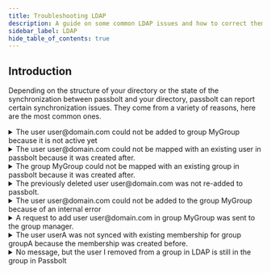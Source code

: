 ```yaml
---
title: Troubleshooting LDAP
description: A guide on some common LDAP issues and how to correct them
sidebar_label: LDAP
hide_table_of_contents: true
---
```


## Introduction

Depending on the structure of your directory or the state of the synchronization between passbolt and your directory, passbolt can report certain synchronization issues. They come from a variety of reasons, here are the most common ones.

<details>
    <summary>The user user@domain.com could not be added to group MyGroup because it is not active yet</summary>
    <p>This error happens when passbolt is trying to add a user to a group, but the user has not yet activated their account. Passbolt cannot add such users to groups automatically since their account is not operational yet. When this situation happens, no intervention is required. The user will be added to the group automatically once they activate their account (when they click on the link provided in the email invitation and complete the initial setup)</p>
</details>

<details>
    <summary>The user user@domain.com could not be mapped with an existing user in passbolt because it was created after.</summary>
    <p>This error happens when a user was created first in Passbolt and later in the directory. Passbolt then considers that the passbolt user has the priority and should not be synced, since it would also mean that the same user would get deleted whenever it is deleted from the directory. When this situation happens, if you absolutely want to sync these 2 users, the solution is to delete the user in passbolt and to run the synchronization again. The user will then be created again and synced.</p>
</details>

<details>
    <summary>The group MyGroup could not be mapped with an existing group in passbolt because it was created after.</summary>
    <p>This error happens when a group was created first in Passbolt and later in the directory. Passbolt then considers that the passbolt group has the priority and should not be synced, since it would also mean that the same group would get deleted whenever it is deleted from the directory. When this situation happens, if you absolutely want to sync these 2 groups, the solution is to delete the group in passbolt and to run the synchronization again. The group will then be created again and synced.</p>
</details>

<details>
    <summary>The previously deleted user user@domain.com was not re-added to passbolt.</summary>
    <p>This error happens when a passbolt user was deleted manually in passbolt but not in the directory. Passbolt then considers that the actions performed in passbolt have a higher priority and that the user was deleted for a good reason. When this situation happens, if you absolutely want to sync back this user, the solution is to re-create the user in passbolt and run the synchronization again.</p>
</details>

<details>
    <summary>The user user@domain.com could not be added to the group MyGroup because of an internal error</summary>
    <p>This error usually happens when the group could not be created in Passbolt for some reason, which means that it is impossible for the system to create a group membership for the given user.</p>
</details>

<details>
    <summary>A request to add user user@domain.com in group MyGroup was sent to the group manager.</summary>
    <p>This scenario happens when passbolt attempts to add a user to a group that has passwords directly shared with it. In this case, adding our user to the group would mean having to encrypt all the passwords shared with the group for this new group member. Due to the end-to-end nature of the solution, the system cannot do it without a human intervention. This is why passbolt sends a request to the group manager so that he can add the user to the group manually, and encrypt the shared secrets at the same time.</p>
    <p>**Note**: this scenario will not happen in the case of groups without direct access to shared passwords. In this case, the user will be added automatically to the group during the sync.</p>
</details>

<details>
    <summary>The user userA was not synced with existing membership for group groupA because the membership was created before.</summary>
    <p>This happens when a user has been added to a group in Passbolt prior to being added to the group in LDAP, or prior to the change in LDAP being synchronized. This means that Passbolt has priority over that membership. To solve this the user will have to be removed from the group in Passbolt and then another synchronization has to occur. Once that happens the user should once again be in the group in Passbolt, or an email should be triggered if the group has shared passwords.</p>
</details>

<details>
    <summary>No message, but the user I removed from a group in LDAP is still in the group in Passbolt</summary>
    <p>This tends to happen when a user is added in a group in Passbolt prior to being added to a group in LDAP and then later being removed from the group in LDAP. If you see any errors that are in the format of “The user userA was not synced with existing membership for group groupA because the membership was created before.” there is a risk of this issue occuring. This is because Passbolt has priority over this group membership. You will have to manually remove the user from the group in Passbolt in this case.</p>
</details>
